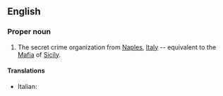 ==English==

===Proper noun===
{{en-proper noun}}

# The secret crime organization from [[Naples]], [[Italy]] -- equivalent to the [[Mafia]] of [[Sicily]].

====Translations====
{{trans-top|crime organization}}
* Italian: {{t-|it|camorra|f}}
{{trans-mid}}
{{trans-bottom}}